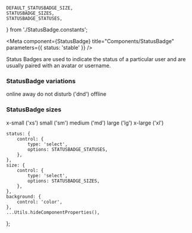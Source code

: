 
    DEFAULT_STATUSBADGE_SIZE,
    STATUSBADGE_SIZES,
    STATUSBADGE_STATUSES,
} from './StatusBadge.constants';


<Meta component={StatusBadge} title="Components/StatusBadge" parameters={{ status: 'stable' }} />

<Title>Status Badge</Title>

<Subtitle>
    Status Badges are used to indicate the status of a particular user and are usually paired with
    an avatar or username.
</Subtitle>

### StatusBadge variations

<ThemeProvider>
    <Grid padding={Spacing.symmetric({ vertical: 150 })} justify={'stretch'}>
        <Grid
            row
            padding={Spacing.symmetric({ vertical: 150, horizontal: 25 })}
            alignment={'center'}
            justify={'space-around'}
        >
            <Grid justify={'center'} alignment={'center'} flex={1}>
                <Shape width={200} height={200}>
                    <Grid justify={'center'} alignment={'center'} flex={1}>
                        <StatusBadge status={'online'} size={'xl'} />
                    </Grid>
                </Shape>
                <Text weight={'bold'}>online</Text>
            </Grid>
            <Grid justify={'center'} alignment={'center'} flex={1}>
                <Shape width={200} height={200}>
                    <Grid justify={'center'} alignment={'center'} flex={1}>
                        <StatusBadge status={'away'} size={'xl'} />
                    </Grid>
                </Shape>
                <Text weight={'bold'}>away</Text>
            </Grid>
            <Grid justify={'center'} alignment={'center'} flex={1}>
                <Shape width={200} height={200}>
                    <Grid justify={'center'} alignment={'center'} flex={1}>
                        <StatusBadge status={'dnd'} size={'xl'} />
                    </Grid>
                </Shape>
                <Text weight={'bold'}>do not disturb ('dnd')</Text>
            </Grid>
            <Grid justify={'center'} alignment={'center'} flex={1}>
                <Shape width={200} height={200}>
                    <Grid justify={'center'} alignment={'center'} flex={1}>
                        <StatusBadge status={'offline'} size={'xl'} />
                    </Grid>
                </Shape>
                <Text weight={'bold'}>offline</Text>
            </Grid>
        </Grid>
    </Grid>
</ThemeProvider>

### StatusBadge sizes

<ThemeProvider>
    <Grid padding={Spacing.symmetric({ vertical: 150 })} justify={'stretch'}>
        <Grid
            row
            padding={Spacing.symmetric({ vertical: 150, horizontal: 25 })}
            alignment={'center'}
            justify={'space-around'}
        >
            <Grid justify={'center'} alignment={'center'} flex={1}>
                <Shape width={150} height={150}>
                    <Grid justify={'center'} alignment={'center'} flex={1}>
                        <StatusBadge status={'online'} size={'xs'} />
                    </Grid>
                </Shape>
                <Text weight={'bold'}>x-small ('xs')</Text>
            </Grid>
            <Grid justify={'center'} alignment={'center'} flex={1}>
                <Shape width={150} height={150}>
                    <Grid justify={'center'} alignment={'center'} flex={1}>
                        <StatusBadge status={'online'} size={'sm'} />
                    </Grid>
                </Shape>
                <Text weight={'bold'}>small ('sm')</Text>
            </Grid>
            <Grid justify={'center'} alignment={'center'} flex={1}>
                <Shape width={150} height={150}>
                    <Grid justify={'center'} alignment={'center'} flex={1}>
                        <StatusBadge status={'online'} size={'md'} />
                    </Grid>
                </Shape>
                <Text weight={'bold'}>medium ('md')</Text>
            </Grid>
            <Grid justify={'center'} alignment={'center'} flex={1}>
                <Shape width={150} height={150}>
                    <Grid justify={'center'} alignment={'center'} flex={1}>
                        <StatusBadge status={'online'} size={'lg'} />
                    </Grid>
                </Shape>
                <Text weight={'bold'}>large ('lg')</Text>
            </Grid>
            <Grid justify={'center'} alignment={'center'} flex={1}>
                <Shape width={150} height={150}>
                    <Grid justify={'center'} alignment={'center'} flex={1}>
                        <StatusBadge status={'online'} size={'xl'} />
                    </Grid>
                </Shape>
                <Text weight={'bold'}>x-large ('xl')</Text>
            </Grid>
        </Grid>
    </Grid>
</ThemeProvider>

    status: {
        control: {
            type: 'select',
            options: STATUSBADGE_STATUSES,
        },
    },
    size: {
        control: {
            type: 'select',
            options: STATUSBADGE_SIZES,
        },
    },
    background: {
        control: 'color',
    },
    ...Utils.hideComponentProperties(),
};

<Canvas hidden>
    <Story
        name="Status Badge"
        argTypes={argTypes}
        args={{
            status: 'online',
            size: DEFAULT_STATUSBADGE_SIZE,
        }}
    >
        {(args) => <StatusBadge {...args} />}
    </Story>
</Canvas>

